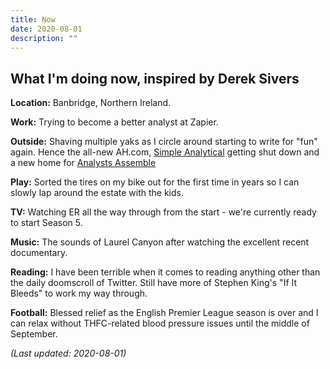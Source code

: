 ```yaml
---
title: Now
date: 2020-08-01
description: ""
---
```

## What I'm doing now, inspired by Derek Sivers

**Location:** Banbridge, Northern Ireland.

**Work:** Trying to become a better analyst at Zapier.

**Outside:** Shaving multiple yaks as I circle around starting to write for "fun" again. Hence the all-new AH.com, [Simple Analytical](https://simepleanalytical.com) getting shut down and a new home for [Analysts Assemble](https://analystsassemble.com)

**Play:** Sorted the tires on my bike out for the first time in years so I can slowly lap around the estate with the kids.

**TV:** Watching ER all the way through from the start - we're currently ready to start Season 5.

**Music:** The sounds of Laurel Canyon after watching the excellent recent documentary.

**Reading:** I have been terrible when it comes to reading anything other than the daily doomscroll of Twitter. Still have more of Stephen King's "If It Bleeds" to work my way through.

**Football:** Blessed relief as the English Premier League season is over and I can relax without THFC-related blood pressure issues until the middle of September.

_(Last updated: 2020-08-01)_
